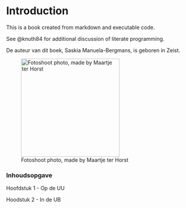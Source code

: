 # Introduction

This is a book created from markdown and executable code.

See @knuth84 for additional discussion of literate programming.

De auteur van dit boek, Saskia Manuela-Bergmans, is geboren in Zeist.

![Fotoshoot photo, made by Maartje ter Horst](images/Saskia%20Manuela-Bergmans%20-%20UB%20medewerkers%20(2024)-8.jpg){width="265"}

### Inhoudsopgave

Hoofdstuk 1 - Op de UU

Hoodstuk 2 - In de UB
